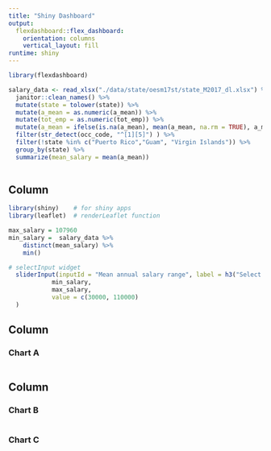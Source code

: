 ```yaml
---
title: "Shiny Dashboard"
output: 
  flexdashboard::flex_dashboard:
    orientation: columns
    vertical_layout: fill
runtime: shiny
---
```


```r
library(flexdashboard)

salary_data <- read_xlsx("./data/state/oesm17st/state_M2017_dl.xlsx") %>% 
  janitor::clean_names() %>% 
  mutate(state = tolower(state)) %>%    
  mutate(a_mean = as.numeric(a_mean)) %>%
  mutate(tot_emp = as.numeric(tot_emp)) %>% 
  mutate(a_mean = ifelse(is.na(a_mean), mean(a_mean, na.rm = TRUE), a_mean)) %>% 
  filter(str_detect(occ_code, "^[1][5]") ) %>% 
  filter(!state %in% c("Puerto Rico","Guam", "Virgin Islands")) %>% 
  group_by(state) %>%
  summarize(mean_salary = mean(a_mean))
  
```

Column {.sidebar}
-----------------------------------------------------------------------

```r
library(shiny)    # for shiny apps
library(leaflet)  # renderLeaflet function

max_salary = 107960 
min_salary =  salary_data %>% 
    distinct(mean_salary) %>% 
    min()

# selectInput widget
  sliderInput(inputId = "Mean annual salary range", label = h3("Select salary range"),
            min_salary, 
            max_salary, 
            value = c(30000, 110000)
  )

```

Column {data-width=650}
-----------------------------------------------------------------------

### Chart A

```r


```


Column {data-width=350}
-----------------------------------------------------------------------

### Chart B

```r

```

### Chart C

```r

```

